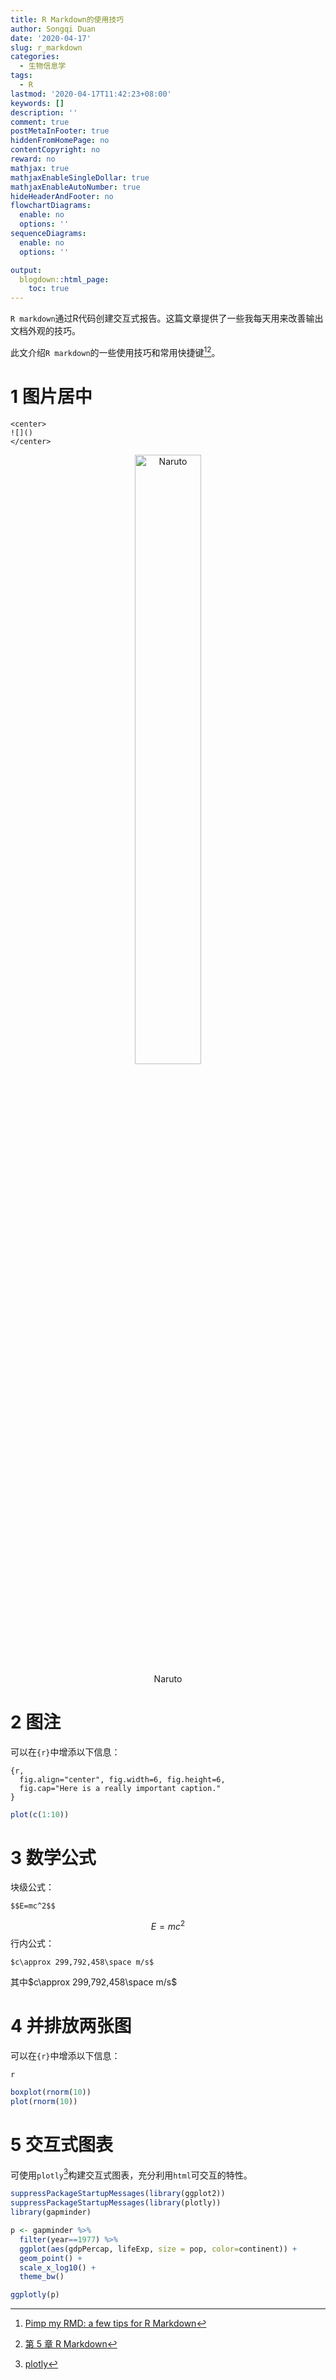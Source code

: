 ```yaml
---
title: R Markdown的使用技巧
author: Songqi Duan
date: '2020-04-17'
slug: r_markdown
categories:
  - 生物信息学
tags:
  - R
lastmod: '2020-04-17T11:42:23+08:00'
keywords: []
description: ''
comment: true
postMetaInFooter: true
hiddenFromHomePage: no
contentCopyright: no
reward: no
mathjax: true
mathjaxEnableSingleDollar: true
mathjaxEnableAutoNumber: true
hideHeaderAndFooter: no
flowchartDiagrams:
  enable: no
  options: ''
sequenceDiagrams:
  enable: no
  options: ''

output:
  blogdown::html_page:
    toc: true
---
```

`R markdown`通过R代码创建交互式报告。这篇文章提供了一些我每天用来改善输出文档外观的技巧。

此文介绍`R markdown`的一些使用技巧和常用快捷键[^1][^2]。

# 1 图片居中
```
<center>
![]()
</center>
```
<center>
![Naruto](/post/2020-04-17-r_markdown_files/bg_footer_1.jpg){width=50%}
</center>

# 2 图注
可以在`{r}`中增添以下信息：
```
{r, 
  fig.align="center", fig.width=6, fig.height=6,
  fig.cap="Here is a really important caption."
}
```

```r
plot(c(1:10))
```

# 3 数学公式

块级公式：
```
$$E=mc^2$$
```
$$E=mc^2$$
行内公式：
```
$c\approx 299,792,458\space m/s$
```
其中$c\approx 299,792,458\space m/s$

# 4 并排放两张图

可以在`{r}`中增添以下信息：
```
{r out.width=c('50%', '50%'), fig.show='hold'}
```

```r
boxplot(rnorm(10))
plot(rnorm(10))
```

# 5 交互式图表

可使用`plotly`[^3]构建交互式图表，充分利用`html`可交互的特性。

```r

suppressPackageStartupMessages(library(ggplot2))
suppressPackageStartupMessages(library(plotly))
library(gapminder)

p <- gapminder %>%
  filter(year==1977) %>%
  ggplot(aes(gdpPercap, lifeExp, size = pop, color=continent)) +
  geom_point() +
  scale_x_log10() +
  theme_bw()

ggplotly(p)
```


[^1]: [Pimp my RMD: a few tips for R Markdown](https://holtzy.github.io/Pimp-my-rmd/#)
[^2]: [第 5 章 R Markdown](https://bookdown.org/xiao/RAnalysisBook/r-markdown.html)
[^3]: [plotly](https://plotly.com/)

